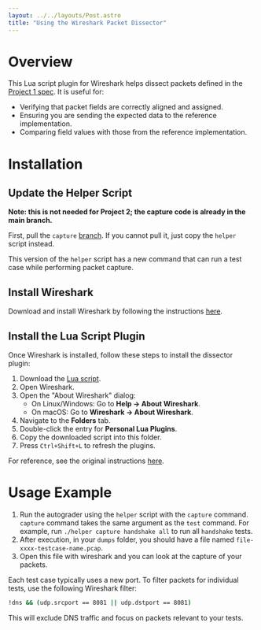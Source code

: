 ```yaml
---
layout: ../../layouts/Post.astro
title: "Using the Wireshark Packet Dissector"
---
```


# Overview

This Lua script plugin for Wireshark helps dissect packets defined in the [Project 1 spec](/projects/project1). It is useful for:

- Verifying that packet fields are correctly aligned and assigned.
- Ensuring you are sending the expected data to the reference implementation.
- Comparing field values with those from the reference implementation.

# Installation

## Update the Helper Script

**Note: this is not needed for Project 2; the capture code is already in the main branch.**

First, pull the `capture` [branch](https://github.com/uclacs118/project1starter/tree/capture). If you cannot pull it, just copy the `helper` script instead.

This version of the `helper` script has a new command that can run a test case while performing packet capture.

## Install Wireshark

Download and install Wireshark by following the instructions [here](https://www.wireshark.org/download.html).

## Install the Lua Script Plugin

Once Wireshark is installed, follow these steps to install the dissector plugin:

1. Download the [Lua script](/misc/dissector/w25_118_p1_protocol.lua).
2. Open Wireshark.
3. Open the "About Wireshark" dialog:
   - On Linux/Windows: Go to **Help → About Wireshark**.
   - On macOS: Go to **Wireshark → About Wireshark**.
4. Navigate to the **Folders** tab.
5. Double-click the entry for **Personal Lua Plugins**.
6. Copy the downloaded script into this folder.
7. Press `Ctrl+Shift+L` to refresh the plugins.

For reference, see the original instructions [here](https://www.quantulum.co.uk/blog/tldr-wireshark-udp-dissector/).

# Usage Example

1. Run the autograder using the `helper` script with the `capture` command. `capture` command takes the same argument as the `test` command. For example, run `./helper capture handshake all` to run all `handshake` tests.
2. After execution, in your `dumps` folder, you should have a file named `file-xxxx-testcase-name.pcap`. 
3. Open this file with wireshark and you can look at the capture of your packets.

Each test case typically uses a new port. To filter packets for individual tests, use the following Wireshark filter:

```bash
!dns && (udp.srcport == 8081 || udp.dstport == 8081)
```

This will exclude DNS traffic and focus on packets relevant to your tests.
